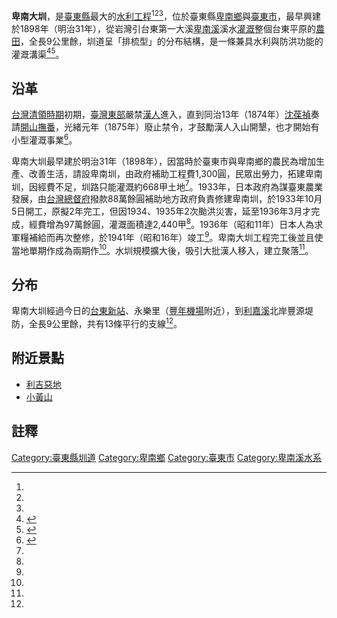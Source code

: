 {{Infobox 台灣圳道
|name       = 卑南大圳
|image      = 卑南大圳進水口側照.jpg
|imagename  = 卑南大圳進水口側照
|othername  = 
|formalname = 
|belong     = 台東農田水利會
|founder    = [[台灣總督府|台灣總督府]]
|area       = [[臺東縣|臺東縣]]
|begin      = 1898年（明治31年）
|complete   = 
|origin     = [[卑南溪|卑南溪]]
|length     = 9公里
|measure    = 2,440甲
|location   =
|altitude   =
|specialty  =
|cost       = 1,300圓（1898年）<br/>97萬餘圓（1936年）
|website    =
}}
'''卑南大圳'''，是[[臺東縣|臺東縣]]最大的[[水利工程|水利工程]]<ref name="卑南大圳水利公園風情萬千"/><ref name="台灣的古圳道"/><ref name="卑南大圳水利公園"/>，位於臺東縣[[卑南鄉|卑南鄉]]與[[臺東市|臺東市]]，最早興建於1898年（明治31年），從岩灣引台東第一大溪[[卑南溪|卑南溪]]溪水[[灌溉|灌溉]]整個台東平原的[[農田|農田]]，全長9公里餘，圳道呈「排梳型」的分布結構，是一條兼具水利與防洪功能的灌溉溝渠<ref name="台灣的古圳道">{{cite book|author=王萬邦|title=台灣的古圳道|year=2003年4月|isbn=9572856103 }}</ref><ref name="卑南大圳水利公園">{{cite web|language=zh-tw|url=http://www.ttia.gov.tw/water_page_benan_02.php|title=卑南大圳水利公園|author=|publisher=台東農田水利會|date=|accessdate=2014-05-29|archive-date=2014-05-29|archive-url=https://web.archive.org/web/20140529165545/http://www.ttia.gov.tw/water_page_benan_02.php|dead-url=no}}</ref>。

== 沿革 ==
[[台灣清領時期|台灣清領時期]]初期，[[臺灣東部|臺灣東部]]嚴禁[[漢人|漢人]]進入，直到同治13年（1874年）[[沈葆禎|沈葆禎]]奏請[[開山撫番|開山撫番]]，光緒元年（1875年）廢止禁令，才鼓勵漢人入山開墾，也才開始有小型灌溉事業<ref name="張炎銘">{{cite web|language=zh-tw|url=http://epaper.wra.gov.tw/Article_Detail.aspx?s=53EF8FB32037D07F|title=1936年3月－卑南大圳完工及內埔子、蘭潭、龍鑾潭、榮湖、瓊林、東湧等水庫竣工|author=張炎銘|publisher=水利署電子報|date=|accessdate=2014-05-29|archive-date=2016-03-04|archive-url=https://web.archive.org/web/20160304125148/http://epaper.wra.gov.tw/Article_Detail.aspx?s=53EF8FB32037D07F|dead-url=yes}}</ref>。

卑南大圳最早建於明治31年（1898年），因當時於臺東市與卑南鄉的農民為增加生產、改善生活，請設卑南圳，由政府補助工程費1,300圓，民眾出勞力，拓建卑南圳，因經費不足，圳路只能灌溉約668甲土地<ref name="張炎銘"/>。1933年，日本政府為謀臺東農業發展，由[[台灣總督府|台灣總督府]]撥款88萬餘圓補助地方政府負責修建卑南圳，於1933年10月5日開工，原擬2年完工，但因1934、1935年2次颱洪災害，延至1936年3月才完成，經費增為97萬餘圓，灌溉面積達2,440甲<ref name="張炎銘"/>。1936年（昭和11年）日本人為求軍糧補給而再次整修，於1941年（昭和16年）竣工<ref name="台灣的古圳道"/>。卑南大圳工程完工後並且使當地單期作成為兩期作<ref name="張炎銘"/>。水圳規模擴大後，吸引大批漢人移入，建立聚落<ref name="台灣的古圳道"/>。

== 分布 ==
卑南大圳經過今日的[[台東新站|台東新站]]、永樂里（[[豐年機場|豐年機場]]附近），到[[利嘉溪|利嘉溪]]北岸豐源堤防，全長9公里餘，共有13條平行的支線<ref name="卑南大圳水利公園"/>。

== 附近景點 ==
*[[利吉惡地|利吉惡地]]
*[[小黃山|小黃山]]

== 註釋 ==
{{reflist}}


{{臺灣圳道}}
{{臺東縣圳道}}
[[Category:臺東縣圳道|Category:臺東縣圳道]]
[[Category:卑南鄉|Category:卑南鄉]]
[[Category:臺東市|Category:臺東市]]
[[Category:卑南溪水系|Category:卑南溪水系]]